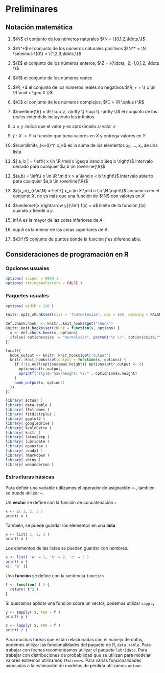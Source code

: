 <!------------------------------------------------------------------------------------------------->
# Preliminares



<!------------------------------------------------------------------------------------------------->
## Notación matemática

1. $\N$ el conjunto de los números naturales $\N = \{0,1,2,\ldots,\}$

2. $\N^*$ el conjunto de los números naturales positivos $\N^* = \N \setminus \{0\} = \{1,2,3,\ldots,\}$

3. $\Z$ el conjunto de los números enteros, $\Z = \{\ldots,-2,-1,0,1,2, \ldots \}$

4. $\R$ el conjunto de los números reales

5. $\R_+$ el conjunto de los números reales no negativos $\R_+ = \{ x \in \R \mid x \geq 0 \}$

6. $\C$ el conjunto de los números complejos, $\C = \R \oplus i \R$

7. $\overline{\R} = \R \cup \{ +\infty \} \cup \{ -\infty \}$ el conjunto de los 
reales extendido incluyendo los infinitos

8. $x \approx y$ indica que el valor $y$ es aproximado al valor $x$

9. $f: X \longrightarrow Y$ la función que toma valores en $X$ y entrega valores en $Y$

10. $\sum\limits_{k=0}^n x_k$ es la suma de los elementos $x_0,\ldots,x_n$ de una lista

11. $[ a, b ] = \left\{ x \in \R \mid x \geq a \land x \leq b \right\}$ intervalo cerrado para
cualquier $a,b \in \overline{\R}$

12. $(a,b) = \left\{ x \in \R \mid x > a \land x < b \right\}$ intervalo abierto para 
cualquier $a,b \in \overline{\R}$

13. $\{x_n\}_{n\in\N} = \left\{ x_n \in X \mid n \in \N \right\}$ secuencia en 
el conjunto $X$, no es más que una función de $\N$ con valores en $X$

14. $\underset{x \rightarrow y}{\lim} f(x) = a$ límite de la función $f(x)$ cuando $x$ tiende a $y$.

15. $\inf A$ es la mayor de las cotas inferiores de $A$.

16. $\sup A$ es la menor de las cotas superiores de $A$.

17. $\Dif f$ conjunto de puntos donde la función $f$ es diferenciable.


<!------------------------------------------------------------------------------------------------->
## Consideraciones de programación en R

### Opciones usuales

```r
options( scipen = 9999 )
options( stringsAsFactors = FALSE )
```

<!------------------------------------------------------------------------------------------------->
### Paquetes usuales

```r
options( width = 120 )

knitr::opts_chunk$set(size = 'footnotesize', dpi = 100, warning = FALSE, echo = TRUE, class.source = "numberLines lineAnchors")

def.chunk.hook  <- knitr::knit_hooks$get("chunk")
knitr::knit_hooks$set(chunk = function(x, options) {
  x <- def.chunk.hook(x, options)
  ifelse( options$size != "normalsize", paste0("\n \\", options$size,"\n\n", x, "\n\n \\normalsize"), x)
})

local({
  hook_output <- knitr::knit_hooks$get('output')
  knitr::knit_hooks$set(output = function(x, options) {
    if (!is.null(options$max.height)) options$attr.output <- c(
      options$attr.output,
      sprintf('style="max-height: %s;"', options$max.height)
    )
    hook_output(x, options)
  })
})
```

```r
library( actuar )
library( data.table )
library( fExtremes )
library( fitdistrplus )
library( ggplot2 )
library( googledrive )
library( kableExtra )
library( knitr )
library( latex2exp )
library( lubridate )
library( openxlsx )
library( readxl )
library( rmarkdown )
library( shiny )
library( wesanderson )
```

<!------------------------------------------------------------------------------------------------->
### Estructuras básicas

Para definir una variable utilizamos el operador de asignación `<-`, también se puede utilizar `=`.

Un **vector** se define con la función de concatenación `c`
```r
x <- c( 1, 2, 3 )
print( x )
```

También, se puede guardar los elementos en una **lista**
```r
x <- list( 1, 2, 3 )
print( x )
```

Los elementos de las listas se pueden guardar con nombres.
```r
x <- list( 'a' = 1, 'b' = 2, 'c' = 3 )
print( x )
x[[ 'b' ]]
```

Una **función** se define con la sentencia `function`
```r
f <- function( t ) {
  return( t^2 )
}
```

Si buscamos aplicar una función sobre un vector, podemos utilizar `sapply`
```r
y <- sapply( x, FUN = f )
print( y )
```

```r
z <- lapply( x, FUN = f )
print( z )
```

Para muchas tareas que están relacionadas con el manejo de datos, podemos utilizar las 
funcionalidades del paquete de R, `data.table`. Para trabajar con fechas recomendamos utilizar
el paquete `lubridate`. Para trabajar con distribuciones de probabilidad que se utilizan para 
modelar valores extremos utilizamos `fExtremes`. Para varias funcionalidades asociadas a la 
estimación de modelos de pérdida utilizamos `actuar`.

